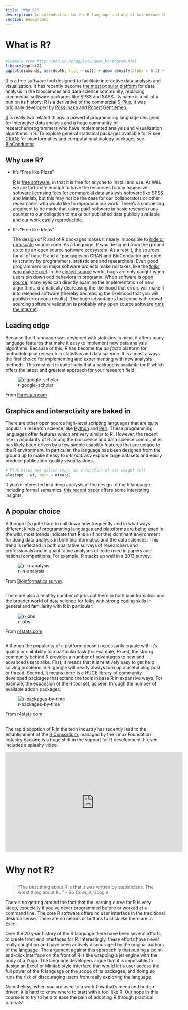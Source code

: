 ```yaml
---
title: "Why R?"
description: An introduction to the R language and why it has become the most popular platform for data analysis in both bioinformatics and data science.
section: Background
---
```


# What is R?

##

``` r
#Example from http://had.co.nz/ggplot2/geom_histogram.html
library(ggplot2)
ggplot(diamonds, aes(depth, fill = cut)) + geom_density(alpha = 0.2) + xlim(55, 70)
````

[R][] is a free software tool designed to facilitate interactive data analysis and visualization.  It has recently become [the most popular platform](http://r4stats.com/articles/popularity/) for data analysis in the biosciences and data science community, replacing commercial software packages like SPSS and SASS.  Its name is a bit of a pun on its history:  R is a derivative of the commercial [S-Plus](http://en.wikipedia.org/wiki/S-PLUS).  It was originally developed by [Ross Ihaka](http://en.wikipedia.org/wiki/Ross_Ihaka) and [Robert Gentlemen](http://en.wikipedia.org/wiki/Robert_Gentleman).

[R][] is really two related things: a powerful programming language designed for interactive data analysis and a huge community of researcher/programmers who have implemented analysis and visualization algorithms in R.  To explore general statistical packages available for R see [CRAN](http://cran.r-project.org/web/views/); for bioinformatics and computational biology packages see [BioConductor](http://www.bioconductor.org/).


## Why use R?

* It's "Free like Pizza"
  
    [R][] is [free software](http://www.r-project.org/Licenses/GPL-2), in that it is free for anyone to install and use.  At W&L we are fortunate enough to have the resources to pay expensive software licensing fees for commercial data analysis software like SPSS and Matlab, but this may not be the case for our collaborators or other researchers who would like to reproduce our work.  There's a compelling argument to be made that using paid-software in basic research runs counter to our obligation to make our published data publicly available and our work easily reproducible.

* It's "Free like Ideas"

    The design of R and of R packages makes it nearly impossible to [hide or obfuscate](http://en.wikipedia.org/wiki/Obfuscation) source code.  As a language, R was designed from the ground up to be an open source software ecosystem.  As a result, the sources for all of base R and all packages on CRAN and BioConductor are open to scrutiny by programmers, statisticians and researchers.  Even good programmers on major software projects make mistakes, like the [folks who make Excel](http://www.joelonsoftware.com/items/2007/09/26b.html).  In the [closed source](http://en.wikipedia.org/wiki/Proprietary_software) world, bugs are only caught when users pin down odd behaviors in programs.  When software is [open source](http://en.wikipedia.org/wiki/Open_source), many eyes can directly examine the implementation of new algorithms, dramatically decreasing the likelihood that errors will make it into released software (thereby decreasing the likelihood that you will publish erroneous results).  The huge advantages that come with crowd sourcing software validation is probably why open source software [runs the internet](http://en.wikipedia.org/wiki/Linux_adoption).

## Leading edge

Because the R language was designed with statistics in mind, it offers many language features that make it easy to implement new data analysis algorithms.  Because of this, R has become the *de facto* platform for methodological research in statistics and data science.  It is almost always the first choice for implementing and experimenting with new analysis methods.  This means it is quite likely that a package is available for R which offers the latest and greatest approach for your research field.

![r-google-scholar](img/marketshare.png)

From [librestats.com](http://librestats.com/2012/04/12/statistical-software-popularity-on-google-scholar/)

## Graphics and interactivity are baked in

There are other open source high-level scripting languages that are quite popular in research science, like [Python](http://www.python.org/) and [Perl](http://www.perl.org/).  These programming languages offer features which are very similar to R.  However, the recent rise in popularity of R among the bioscience and data science communities has likely been driven by a few simple usability features that are unique to the R environment.  In particular, the language has been designed from the ground up to make it easy to *interactively* explore large datasets and easily produce publication-quality visualizations.  

```r
# Plot miles per gallon (mpg) as a function of car weight (wt)
plot(mpg ~ wt, data = mtcars)
```

If you're interested in a deep analysis of the design of the R language, including formal semantics, [this recent paper](http://r.cs.purdue.edu/pub/ecoop12.pdf) offers some interesting insights.

## A popular choice

Although it's quite hard to nail down how frequently and in what ways different kinds of programming languages and platoforms are being used in the wild, most trends indicate that R is a (if not the) dominant environment for doing data analysis in both bioinformatics and the data sciences.  This trend is reflected in both qualitative surveys of researchers and professionals and in quantitative analyses of code used in papers and national competitions.  For example, R stacks up well in a 2013 survey:

![r-in-analysis](img/r-in-analysis.JPG)

From [Bioinformatics survey](http://bioinfsurvey.org/analysis/programming_languages).

##

There are also a healthy number of jobs out there in both bioinformatics and the broader world of data science for folks with strong coding skills in general and familiarity with R in particular:

![r-jobs](img/fig_1b_rvspss_2014-2-22.png)

From [r4stats.com](http://r4stats.com/articles/popularity/).

##

Although the popularity of a platform doesn't necessarily equate with it's quality or suitability to a particular task (for example, Excel), the strong community behind R provides a number of advantages to new and advanced users alike.  First, it means that it is relatively easy to get help solving problems in R:  google will nearly always turn up a useful blog post or thread.  Second, it means there is a HUGE library of community developed packages that extend the tools in base R in expansive ways.  For example, the expansion of the R tool set, as seen through the number of available addon packages:

![r-packages-by-time](img/r-packages.JPG)

From [r4stats.com](http://r4stats.com/articles/popularity/).

##

The rapid adoption of R in the tech industry has recently lead to the establishment of the [R Consortium](https://www.r-consortium.org), managed by the Linux Foundation.  Industry backing is a huge shift in the support for R development.  It even includes a splashy video:

<iframe width="560" height="315" src="https://www.youtube.com/embed/TR2bHSJ_eck" frameborder="0" allowfullscreen></iframe>

# Why not R?

##

> "The best thing about R is that it was written by statisticians. 
 The worst thing about R..."
- Bo Cowgill, Google 

There's no getting around the fact that the learning curve for R is very steep, especially if you've never programmed before or worked at a command line.  The core R software offers no user interface in the traditional desktop sense. There are no menus or buttons to click like there are in Excel.

Over the 20 year history of the R language there have been several efforts to create front end interfaces for R.  Interestingly, these efforts have never really caught on and have been actively discouraged by the original authors of the language.  The argument against this approach is that putting a point-and-click interface on the front of R is like wrapping a jet engine with the body of a Yugo.  The language developers argue that it is impossible to design an Excel or Minitab style interface that would let a user access the full power of the R language or the scope of its packages, and doing so runs the risk of discouraging users from really exploring the language.

Nonetheless, when you are used to a work flow that's menu and button driven, it is hard to know where to start with a tool like R.  Our hope in this course is to try to help to ease the pain of adopting R through practical tutorials!

[R]:  http://www.r-project.org/   "R Project homepage"
[interpreter]:  http://en.wikipedia.org/wiki/Interpreter_(computing)
